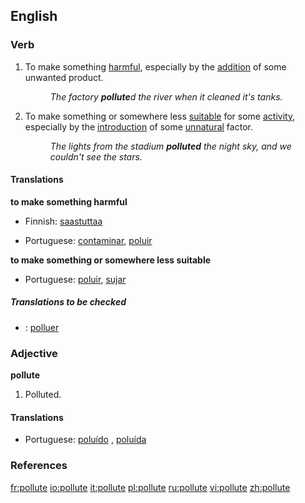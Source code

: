 ==English==

===Verb===
{{en-verb|pollut|ing}}

# {{transitive}} To make something [[harmful]], especially by the [[addition]] of some unwanted product.
#: ''The factory '''pollute'''d the river when it cleaned it's tanks.''
# {{transitive}} To make something or somewhere less [[suitable]] for some [[activity]], especially by the [[introduction]] of some [[unnatural]] factor.
#: ''The lights from the stadium '''polluted''' the night sky, and we couldn't see the stars.''

====Translations====
'''to make something harmful'''
{{top}}
*Finnish: [[saastuttaa]]
{{mid}}
*Portuguese: [[contaminar]], [[poluir]]
{{bottom}}

'''to make something or somewhere less suitable'''
{{top}}
*Portuguese: [[poluir]], [[sujar]]
{{mid}}
{{bottom}}

=====Translations to be checked=====
{{checktrans}}
*{{ttbc|Interlingua}}: [[polluer]]

===Adjective===
'''pollute'''

# {{rare}} Polluted.

====Translations====
*Portuguese: [[poluído]] {{m}}, [[poluída]] {{f}}

===References===
{{R:Webster 1913}}

[[fr:pollute]]
[[io:pollute]]
[[it:pollute]]
[[pl:pollute]]
[[ru:pollute]]
[[vi:pollute]]
[[zh:pollute]]